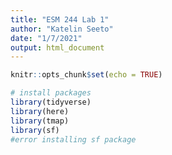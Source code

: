 ```yaml
---
title: "ESM 244 Lab 1"
author: "Katelin Seeto"
date: "1/7/2021"
output: html_document
---
```


```r
knitr::opts_chunk$set(echo = TRUE)

# install packages
library(tidyverse)
library(here)
library(tmap)
library(sf)
#error installing sf package
```

